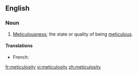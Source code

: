 ==English==

===Noun===
{{en-noun|-}}

# {{context|rare|lang=en}} [[meticulousness|Meticulousness]]; the state or quality of being [[meticulous]].

====Translations====
{{trans-top|meticulousness}}
* French: {{t+|fr|méticulosité|f}}
{{trans-mid}}
{{trans-bottom}}

[[fr:meticulosity]]
[[vi:meticulosity]]
[[zh:meticulosity]]